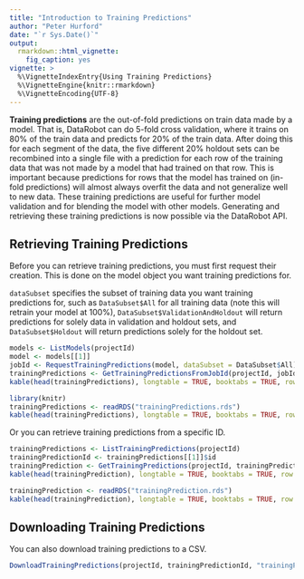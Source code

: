 ```yaml
---
title: "Introduction to Training Predictions"
author: "Peter Hurford"
date: "`r Sys.Date()`"
output:
  rmarkdown::html_vignette:
    fig_caption: yes  
vignette: >
  %\VignetteIndexEntry{Using Training Predictions}
  %\VignetteEngine{knitr::rmarkdown}
  %\VignetteEncoding{UTF-8}
---
```


**Training predictions** are the out-of-fold predictions on train data made by a model. That is, DataRobot can do 5-fold cross validation, where it trains on 80% of the train data and predicts for 20% of the train data. After doing this for each segment of the data, the five different 20% holdout sets can be recombined into a single file with a prediction for each row of the training data that was not made by a model that had trained on that row. This is important because predictions for rows that the model has trained on (in-fold predictions) will almost always overfit the data and not generalize well to new data. These training predictions are useful for further model validation and for blending the model with other models. Generating and retrieving these training predictions is now possible via the DataRobot API.


## Retrieving Training Predictions

Before you can retrieve training predictions, you must first request their creation. This is done on the model object you want training predictions for.

`dataSubset` specifies the subset of training data you want training predictions for, such as `DataSubset$All` for all training data (note this will retrain your model at 100%), `DataSubset$ValidationAndHoldout` will return predictions for solely data in validation and holdout sets, and `DataSubset$Holdout` will return predictions solely for the holdout set.

```r
models <- ListModels(projectId)
model <- models[[1]]
jobId <- RequestTrainingPredictions(model, dataSubset = DataSubset$All)
trainingPredictions <- GetTrainingPredictionsFromJobId(projectId, jobId)
kable(head(trainingPredictions), longtable = TRUE, booktabs = TRUE, row.names = TRUE)
```

```r
library(knitr)
trainingPredictions <- readRDS("trainingPredictions.rds")
kable(head(trainingPredictions), longtable = TRUE, booktabs = TRUE, row.names = TRUE)
```

Or you can retrieve training predictions from a specific ID.

```r
trainingPredictions <- ListTrainingPredictions(projectId)
trainingPredictionId <- trainingPredictions[[1]]$id
trainingPrediction <- GetTrainingPredictions(projectId, trainingPredictionId)
kable(head(trainingPrediction), longtable = TRUE, booktabs = TRUE, row.names = TRUE)
```

```r
trainingPrediction <- readRDS("trainingPrediction.rds")
kable(head(trainingPrediction), longtable = TRUE, booktabs = TRUE, row.names = TRUE)
```


## Downloading Training Predictions

You can also download training predictions to a CSV.

```r
DownloadTrainingPredictions(projectId, trainingPredictionId, "trainingPredictions.csv")
```
